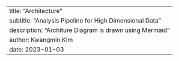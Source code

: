 ---
title: "Architecture"
subtitle: "Analysis Pipeline for High Dimensional Data"
description: "Architure Diagram is drawn using Mermaid"
author: Kwangmin Kim
date: 2023-01-03
---